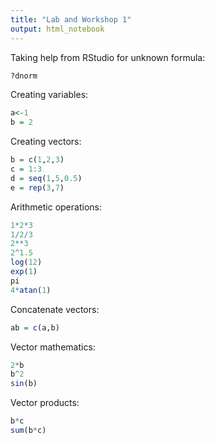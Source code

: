 ```yaml
---
title: "Lab and Workshop 1"
output: html_notebook
---
```


Taking help from RStudio for unknown formula:

```r
?dnorm
```

Creating variables:

```r
a<-1
b = 2
```

Creating vectors:

```r
b = c(1,2,3)
c = 1:3
d = seq(1,5,0.5)
e = rep(3,7)
```

Arithmetic operations:

```r
1*2*3
1/2/3
2**3
2^1.5
log(12)
exp(1)
pi
4*atan(1)
```

Concatenate vectors:

```r
ab = c(a,b)
```

Vector mathematics:

```r
2*b
b^2
sin(b)
```

Vector products:

```r
b*c
sum(b*c)
```
